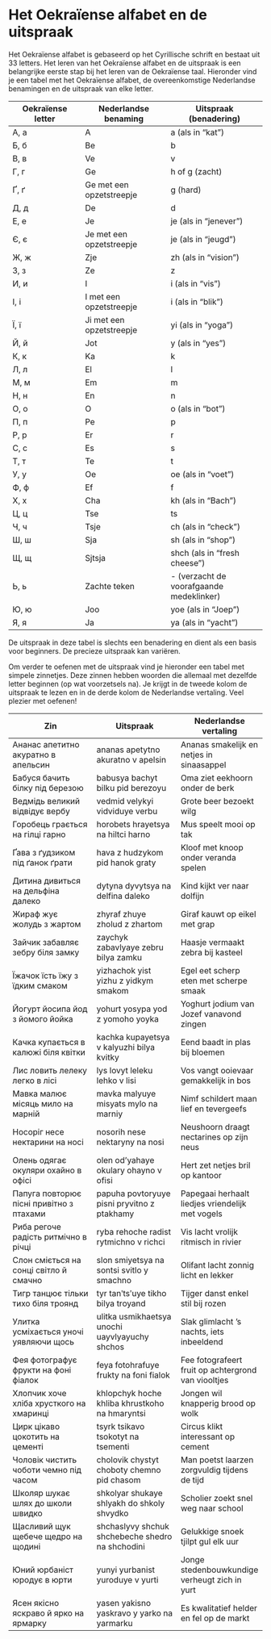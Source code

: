# Het Oekraïense alfabet en de uitspraak {#sec-alfabet}

Het Oekraïense alfabet is gebaseerd op het Cyrillische schrift en bestaat uit 33 letters. Het leren van het Oekraïense alfabet en de uitspraak is een belangrijke eerste stap bij het leren van de Oekraïense taal. Hieronder vind je een tabel met het Oekraïense alfabet, de overeenkomstige Nederlandse benamingen en de uitspraak van elke letter.

| Oekraïense letter | Nederlandse benaming | Uitspraak (benadering) |
| ----------------- | -------------------- | ---------------------- |
| А, а              | A                    | a (als in "kat")       |
| Б, б              | Be                   | b                      |
| В, в              | Ve                   | v                      |
| Г, г              | Ge                   | h of g (zacht)         |
| Ґ, ґ              | Ge met een opzetstreepje | g (hard)         |
| Д, д              | De                   | d                      |
| Е, е              | Je                   | je (als in "jenever")  |
| Є, є              | Je met een opzetstreepje | je (als in "jeugd")|
| Ж, ж              | Zje                  | zh (als in "vision")   |
| З, з              | Ze                   | z                      |
| И, и              | I                    | i (als in "vis")       |
| І, і              | I met een opzetstreepje | i (als in "blik")  |
| Ї, ї              | Ji met een opzetstreepje | yi (als in "yoga") |
| Й, й              | Jot                  | y (als in "yes")       |
| К, к              | Ka                   | k                      |
| Л, л              | El                   | l                      |
| М, м              | Em                   | m                      |
| Н, н              | En                   | n                      |
| О, о              | O                    | o (als in "bot")       |
| П, п              | Pe                   | p                      |
| Р, р              | Er                   | r                      |
| С, с              | Es                   | s                      |
| Т, т              | Te                   | t                      |
| У, у              | Oe                   | oe (als in "voet")     |
| Ф, ф              | Ef                   | f                      |
| Х, х              | Cha                  | kh (als in "Bach")     |
| Ц, ц              | Tse                  | ts                     |
| Ч, ч              | Tsje                 | ch (als in "check")    |
| Ш, ш              | Sja                  | sh (als in "shop")     |
| Щ, щ              | Sjtsja               | shch (als in "fresh cheese") |
| Ь, ь              | Zachte teken         | - (verzacht de voorafgaande medeklinker) |
| Ю, ю              | Joo                  | yoe (als in "Joep")    |
| Я, я              | Ja                   | ya (als in "yacht")    |

De uitspraak in deze tabel is slechts een benadering en dient als een basis voor beginners. De precieze uitspraak kan variëren.

Om verder te oefenen met de uitspraak vind je hieronder een tabel met simpele zinnetjes. Deze zinnen hebben woorden die allemaal met dezelfde letter beginnen (op wat voorzetsels na). Je krijgt in de tweede kolom de uitspraak te lezen en in de derde kolom de Nederlandse vertaling. Veel plezier met oefenen!

| Zin                                  | Uitspraak                            | Nederlandse vertaling                |
| ------------------------------------ | ------------------------------------ | ------------------------------------ |
| Ананас апетитно акуратно в апельсин  | ananas apetytno akuratno v apelsin   | Ananas smakelijk en netjes in sinaasappel |
| Бабуся бачить білку під березою      | babusya bachyt bilku pid berezoyu    | Oma ziet eekhoorn onder de berk      |
| Ведмідь великий відвідує вербу       | vedmid velykyi vidviduye verbu       | Grote beer bezoekt wilg              |
| Горобець грається на гілці гарно     | horobets hrayetsya na hiltci harno   | Mus speelt mooi op tak               |
| Ґава з ґудзиком під ґанок ґрати      | hava z hudzykom pid hanok graty      | Kloof met knoop onder veranda spelen |
| Дитина дивиться на дельфіна далеко   | dytyna dyvytsya na delfina daleko    | Kind kijkt ver naar dolfijn          |
| Жираф жує жолудь з жартом            | zhyraf zhuye zholud z zhartom         | Giraf kauwt op eikel met grap        |
| Зайчик забавляє зебру біля замку     | zaychyk zabavlyaye zebru bilya zamku | Haasje vermaakt zebra bij kasteel    |
| Їжачок їсть їжу з їдким смаком       | yizhachok yist yizhu z yidkym smakom | Egel eet scherp eten met scherpe smaak |
| Йогурт йосипа йод з йомого йойка     | yohurt yosypa yod z yomoho yoyka     | Yoghurt jodium van Jozef vanavond zingen |
| Качка купається в калюжі біля квітки | kachka kupayetsya v kalyuzhi bilya kvitky | Eend baadt in plas bij bloemen      |
| Лис ловить лелеку легко в лісі       | lys lovyt leleku lehko v lisi        | Vos vangt ooievaar gemakkelijk in bos |
| Мавка малює місяць мило на марній    | mavka malyuye misyats mylo na marniy | Nimf schildert maan lief en tevergeefs |
| Носоріг несе нектарини на носі       | nosorih nese nektaryny na nosi       | Neushoorn draagt nectarines op zijn neus |
| Олень одягає окуляри охайно в офісі  | olen od'yahaye okulary ohayno v ofisi | Hert zet netjes bril op kantoor       |
| Папуга повторює пісні привітно з птахами | papuha povtoryuye pisni pryvitno z ptakhamy | Papegaai herhaalt liedjes vriendelijk met vogels |
| Риба регоче радість ритмічно в річці | ryba rehoche radist rytmichno v richci | Vis lacht vrolijk ritmisch in rivier  |
| Слон сміється на сонці світло й смачно | slon smiyetsya na sontsi svitlo y smachno | Olifant lacht zonnig licht en lekker |
| Тигр танцює тільки тихо біля троянд  | tyr tanʹtsʹuye tikho bilya troyand  | Tijger danst enkel stil bij rozen     |
| Улитка усміхається уночі уявляючи щось       | ulitka usmikhaetsya unochi uayvlyayuchy shchos | Slak glimlacht 's nachts, iets inbeeldend |
| Фея фотографує фрукти на фоні фіалок         | feya fotohrafuye frukty na foni fialok     | Fee fotografeert fruit op achtergrond van viooltjes |
| Хлопчик хоче хліба хрусткого на хмаринці     | khlopchyk hoche khliba khrustkoho na hmaryntsi | Jongen wil knapperig brood op wolk       |
| Цирк цікаво цокотить на цементі              | tsyrk tsikavo tsokotyt na tsementi        | Circus klikt interessant op cement      |
| Чоловік чистить чоботи чемно під часом       | cholovik chystyt choboty chemno pid chasom | Man poetst laarzen zorgvuldig tijdens de tijd |
| Школяр шукає шлях до школи швидко            | shkolyar shukaye shlyakh do shkoly shvydko | Scholier zoekt snel weg naar school     |
| Щасливий щук щебече щедро на щодині          | shchaslyvy shchuk shchebeche shedro na shchodini | Gelukkige snoek tjilpt gul elk uur      |
| Юний юрбаніст юродує в юрти                  | yunyi yurbanist yuroduye v yurti          | Jonge stedenbouwkundige verheugt zich in yurt |
| Ясен якісно яскраво й ярко на ярмарку        | yasen yakisno yaskravo y yarko na yarmarku | Es kwalitatief helder en fel op de markt |

